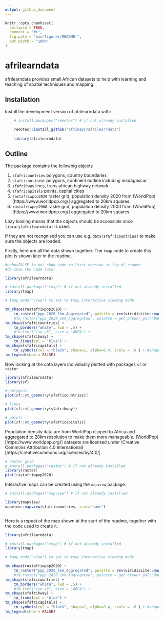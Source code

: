 ```yaml
---
output: github_document
---
```


<!-- README.md is generated from README.Rmd. Please edit that file -->
<!-- used devtools::build_readme() to update the md -->

```r
knitr::opts_chunk$set(
  collapse = TRUE,
  comment = "#>",
  fig.path = "man/figures/README-",
  out.width = "100%"
)
```

# afrilearndata

<!-- badges: start -->
<!-- badges: end -->

afrilearndata provides small African datasets to help with learning and teaching of spatial techniques and mapping.

## Installation

Install the development version of afrilearndata with:

```r

    # install.packages("remotes") # if not already installed
    
    remotes::install_github("afrimapr/afrilearndata")
    
    library(afrilearndata)

```

## Outline

The package contains the following objects 

1. `sfafricountries`    polygons, country boundaries
1. `sfafricontinent`    polygons, continent outline including madagascar
1. `sfafrihway`         lines, trans african highway network
1. `sfafricapitals`     points, capital cities
1. `rastafriwpop2020`   raster grid, population density 2020 from (WorldPop)[https://www.worldpop.org/] aggregated to 20km squares
1. `rastafriwpop2000`   raster grid, population density 2000 from (WorldPop)[https://www.worldpop.org/] aggregated to 20km squares

Lazy loading means that the objects should be accessible once `library(afrilearndata)` is used.

If they are not recognised you can use e.g. `data(sfafricountries)` to make sure the objects are loaded.


Firstly, here are all the data shown together. The `tmap` code to create this plot is shown later in the readme. 

```r
#echo=FALSE to not show code in first version at top of readme
#do show the code later

library(afrilearndata)

# install.packages("tmap") # if not already installed
library(tmap)

# tmap_mode("view") to set to tmap interactive viewing mode

tm_shape(rastafriwpop2020) +
    tm_raster("ppp_2020_1km_Aggregated", palette = rev(viridisLite::magma(5)), breaks=c(0,2,20,200,2000,25000)) +
    #tm_raster("ppp_2020_1km_Aggregated", palette = get_brewer_pal("BuPu", n = 7), style="fisher") + 
tm_shape(sfafricountries) +
    tm_borders("white", lwd = .5) +
    #tm_text("iso_a3", size = "AREA") +
tm_shape(sfafrihway) +
    tm_lines(col = "blue") + 
tm_shape(sfafricapitals) +
    tm_symbols(col = "black", shape=1, alpha=0.4, scale = .6 ) + #shape=1 for open circle but not in view mode
tm_legend(show = FALSE)

```

Now looking at the data layers individually plotted with packages `sf` or `raster`

```r

library(afrilearndata)
library(sf)

# polygons
plot(sf::st_geometry(sfafricountries))

```

```r

# lines
plot(sf::st_geometry(sfafrihway))

```

```r

# points
plot(sf::st_geometry(sfafricapitals))

```


Population density data are from WorldPop clipped to Africa and aggregated to 20km resolution to make them more manageable. (WorldPop)[https://www.worldpop.org/] datasets are licensed under (Creative Commons Attribution 4.0 International) [https://creativecommons.org/licenses/by/4.0/].


```r

# raster grid
# install.packages("raster") # if not already installed
library(raster)
plot(rastafriwpop2020)

```

Interactive maps can be created using the `mapview` package.

```r

# install.packages("mapview") # if not already installed

library(mapview)
mapview::mapview(sfafricountries, zcol="name")  
  
```

Here is a repeat of the map shown at the start of the readme, together with the code used to create it.

```r

library(afrilearndata)

# install.packages("tmap") # if not already installed
library(tmap)

# tmap_mode("view") to set to tmap interactive viewing mode

tm_shape(rastafriwpop2020) +
    tm_raster("ppp_2020_1km_Aggregated", palette = rev(viridisLite::magma(5)), breaks=c(0,2,20,200,2000,25000)) +
    #tm_raster("ppp_2020_1km_Aggregated", palette = get_brewer_pal("BuPu", n = 7), style="fisher") + 
tm_shape(sfafricountries) +
    tm_borders("white", lwd = .5) +
    #tm_text("iso_a3", size = "AREA") +
tm_shape(sfafrihway) +
    tm_lines(col = "blue") + 
tm_shape(sfafricapitals) +
    tm_symbols(col = "black", shape=1, alpha=0.4, scale = .6 ) + #shape=1 for open circle but not in view mode
tm_legend(show = FALSE)

```




